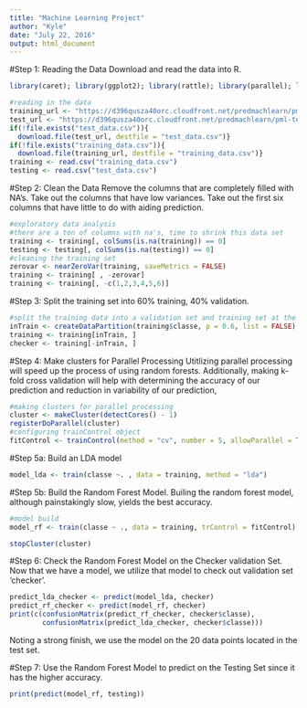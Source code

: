 ```yaml
---
title: "Machine Learning Project"
author: "Kyle"
date: "July 22, 2016"
output: html_document
---
```

#Step 1: Reading the Data
Download and read the data into R.  
```r
library(caret); library(ggplot2); library(rattle); library(parallel); library(doParallel)

#reading in the data
training_url <- "https://d396qusza40orc.cloudfront.net/predmachlearn/pml-training.csv"
test_url <- "https://d396qusza40orc.cloudfront.net/predmachlearn/pml-testing.csv"
if(!file.exists("test_data.csv")){
  download.file(test_url, destfile = "test_data.csv")}
if(!file.exists("training_data.csv")){
  download.file(training_url, destfile = "training_data.csv")}
training <- read.csv("training_data.csv")
testing <- read.csv("test_data.csv")
```
#Step 2: Clean the Data
Remove the columns that are completely filled with NA's.  Take out the columns that have low variances.  Take out the first six columns that have little to do with aiding prediction.  
```r
#exploratory data analysis
#there are a ton of columns with na's, time to shrink this data set
training <- training[, colSums(is.na(training)) == 0]
testing <- testing[, colSums(is.na(testing)) == 0]
#cleaning the training set
zerovar <- nearZeroVar(training, saveMetrics = FALSE)
training <- training[ , -zerovar]
training <- training[, -c(1,2,3,4,5,6)]
```
#Step 3: Split the training set into 60% training, 40% validation.
```r
#split the training data into a validation set and training set at the 0.6 level
inTrain <- createDataPartition(training$classe, p = 0.6, list = FALSE)
training <- training[inTrain, ]
checker <- training[-inTrain, ]
```
#Step 4: Make clusters for Parallel Processing
Utitlizing parallel processing will speed up the process of using random forests.  Additionally, making k-fold cross validation will help with determining the accuracy of our prediction and reduction in variability of our prediction, 
```r
#making clusters for parallel processing
cluster <- makeCluster(detectCores() - 1)
registerDoParallel(cluster)
#configuring trainControl object
fitControl <- trainControl(method = "cv", number = 5, allowParallel = TRUE)
```
#Step 5a: Build an LDA model
```r
model_lda <- train(classe ~. , data = training, method = "lda")
```
#Step 5b: Build the Random Forest Model.
Builing the random forest model, although painstakingly slow, yields the best accuracy.  
```r
#model build
model_rf <- train(classe ~ ., data = training, trControl = fitControl)

stopCluster(cluster)
```
#Step 6: Check the Random Forest Model on the Checker validation Set.
Now that we have a model, we utilize that model to check out validation set 'checker'.  
```r
predict_lda_checker <- predict(model_lda, checker)
predict_rf_checker <- predict(model_rf, checker)
print(c(confusionMatrix(predict_rf_checker, checker$classe),
        confusionMatrix(predict_lda_checker, checker$classe)))
```
Noting a strong finish, we use the model on the 20 data points located in the test set.  

#Step 7: Use the Random Forest Model to predict on the Testing Set since it has the higher accuracy.  
```r
print(predict(model_rf, testing))
```



